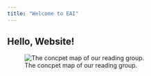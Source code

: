 ```yaml
---
title: "Welcome to EAI"
---
```


## Hello, Website!

![The concpet map of our reading group.](conceptmap.png)

